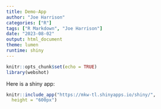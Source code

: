 ```yaml
---
title: Demo-App
author: "Joe Harrison"
categories: ["R"]
tags: ["R Markdown", "Joe Harrison"]
date: "2023-08-02"
output: html_document
theme: lumen
runtime: shiny
---
```


```r
knitr::opts_chunk$set(echo = TRUE)
library(webshot)
```

Here is a shiny app:

```r
knitr::include_app("https://mkw-tl.shinyapps.io/shiny/",
  height = "600px")
```
